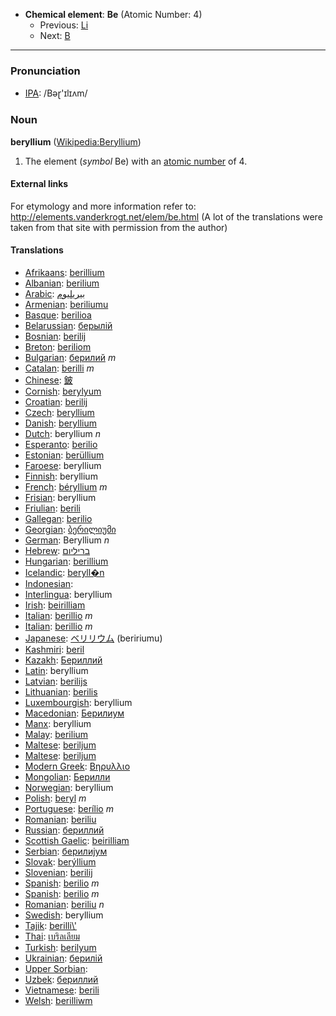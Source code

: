 *'''Chemical element''': '''Be''' (Atomic Number: 4)
**Previous: [[Lithium|Li]]
**Next: [[Boron|B]]
----
=== Pronunciation ===
*[[w:IPA|IPA]]: /Bəɽ'ɪlɪʌm/
=== Noun ===
'''beryllium''' ([[en:Beryllium|Wikipedia:Beryllium]])

# The element (''symbol'' Be) with an [[atomic number]] of 4.

====External links====
For etymology and more information refer to: http://elements.vanderkrogt.net/elem/be.html
(A lot of the translations were taken from that site with permission from the author)
====Translations====
*[[Afrikaans]]: [[berillium]]
*[[Albanian]]: [[berilium]]
*[[Arabic]]: [[بيريليوم]]
*[[Armenian]]: [[beriliumu]]
*[[Basque]]: [[berilioa]]
*[[Belarussian]]: [[берылiй]]
*[[Bosnian]]: [[berilij]]
*[[Breton]]: [[beriliom]]
*[[Bulgarian]]: [[берилий]] ''m''
*[[Catalan]]: [[berilli]] ''m''
*[[Chinese]]: [[鈹]]
*[[Cornish]]: [[berylyum]]
*[[Croatian]]: [[berilij]]
*[[Czech]]: [[beryllium]]
*[[Danish]]: [[beryllium]]
*[[Dutch]]: beryllium ''n''
*[[Esperanto]]: [[berilio]]
*[[Estonian]]: [[berüllium]]
*[[Faroese]]: beryllium
*[[Finnish]]: beryllium
*[[French]]: [[béryllium]] ''m''
*[[Frisian]]: beryllium
*[[Friulian]]: [[berili]]
*[[Gallegan]]: [[berilio]]
*[[Georgian]]: [[ბერილიუმი]]
*[[German]]: Beryllium ''n''
*[[Hebrew]]: [[בריליום]]
*[[Hungarian]]: [[berillium]]
*[[Icelandic]]: [[beryll�n]]
*[[Indonesian]]: [[]]
*[[Interlingua]]: beryllium
*[[Irish]]: [[beirilliam]]
*[[Italian]]: [[berillio]] ''m''
*[[Italian]]: [[berillio]] ''m''
*[[Japanese]]: [[ベリリウム]] (beririumu)
*[[Kashmiri]]: [[beril]]
*[[Kazakh]]: [[Бериллий]]
*[[Latin]]: beryllium '' ''
*[[Latvian]]: [[berilijs]]
*[[Lithuanian]]: [[berilis]]
*[[Luxembourgish]]: beryllium
*[[Macedonian]]: [[Берилиум]]
*[[Manx]]: beryllium
*[[Malay]]: [[berilium]]
*[[Maltese]]: [[beriljum]]
*[[Maltese]]: [[beriljum]]
*[[Modern Greek]]: [[Βηρυλλιο]] '' ''
*[[Mongolian]]: [[Берилли]]
*[[Norwegian]]: beryllium
*[[Polish]]: [[beryl]] ''m''
*[[Portuguese]]: [[berílio]] ''m''
*[[Romanian]]: [[beriliu]]
*[[Russian]]: [[бериллий]] '' ''
*[[Scottish Gaelic]]: [[beirilliam]]
*[[Serbian]]: [[берилиjум]]
*[[Slovak]]: [[berýllium]]
*[[Slovenian]]: [[berilij]]
*[[Spanish]]: [[berilio]] ''m''
*[[Spanish]]: [[berilio]] ''m''
*[[Romanian]]: [[beriliu]] ''n''
*[[Swedish]]: beryllium
*[[Tajik]]: [[berilli\']]
*[[Thai]]: [[เบริลเลียม]]
*[[Turkish]]: [[berilyum]]
*[[Ukrainian]]: [[берилiй]]
*[[Upper Sorbian]]: [[]]
*[[Uzbek]]: [[бериллий]]
*[[Vietnamese]]: [[berili]]
*[[Welsh]]: [[berilliwm]]